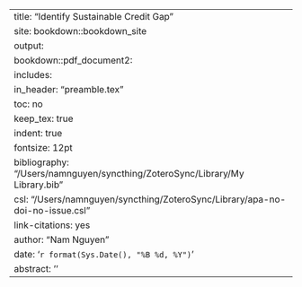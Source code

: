 ---
title: "Identify Sustainable Credit Gap"
site: bookdown::bookdown_site
output:
  bookdown::pdf_document2:
    includes:
      in_header: "preamble.tex"
    toc: no
    keep_tex:  true
indent: true
fontsize: 12pt
bibliography: "/Users/namnguyen/syncthing/ZoteroSync/Library/My Library.bib"
csl: "/Users/namnguyen/syncthing/ZoteroSync/Library/apa-no-doi-no-issue.csl"
link-citations: yes
author: "Nam Nguyen"
date: '`r format(Sys.Date(), "%B %d, %Y")`'
abstract: ''
---